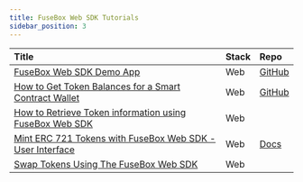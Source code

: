 ```yaml
---
title: FuseBox Web SDK Tutorials
sidebar_position: 3
---
```


| Title                                                                             | Stack | Repo                                                                                                  |
| :-------------------------------------------------------------------------------- | :---- | :---------------------------------------------------------------------------------------------------- |
| [FuseBox Web SDK Demo App](web-sdk-demo-guide)                                    | Web   | [GitHub](https://github.com/fuseio/examples/blob/web-sdk-demo/demo-app/pages/index.tsx)               |
| [How to Get Token Balances for a Smart Contract Wallet](get-scw-token-balance)    | Web   | [GitHub](https://github.com/fuseio/examples/blob/scw-token-balance/scw-token-balance/pages/index.tsx) |
| [How to Retrieve Token information using FuseBox Web SDK](get-token-info)         | Web   |                                                                                                       |
| [Mint ERC 721 Tokens with FuseBox Web SDK - User Interface](mint-erc721-aa-part2) | Web   | [Docs](https://docs.fuse.io/fuse-box/tutorials/web-sdk/mint-erc721-aa-part2#complete-code)            |
| [Swap Tokens Using The FuseBox Web SDK](swap-tokens)                              | Web   |                                                                                                       |
